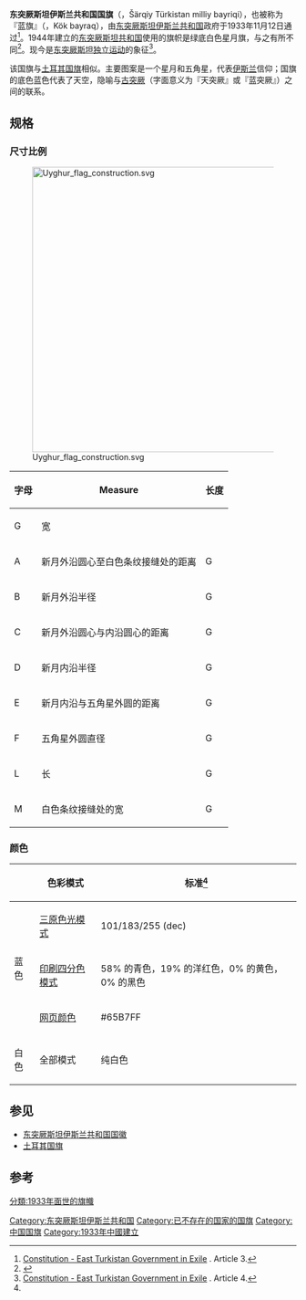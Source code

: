 {{Infobox flag
|Name = 東突厥斯坦伊斯蘭共和國國旗
|Article =
|Image = Kokbayraq flag.svg
|Use = 111111
|Symbol =
|Proportion = 2:3
|Adoption = 1933年
|Design = 在[[蓝色|蓝色]] (#65B7FF)<ref name="#1">{{citeweb|url=http://www.akademiye.org/ug/?p=12015|title=Uyghur Academy on Uyghur issue|work=Uyghur Academy|accessdate=12 November 2018|archive-date=2019-06-22|archive-url=https://web.archive.org/web/20190622064200/https://www.akademiye.org/ug/?p=12015|dead-url=no}}</ref><br />背景的中间偏左处有一个[[白色|白色]][[新月|新月]]和一颗[[白色|白色]]的[[五角星|五角星]]|Type = National
}}

'''东突厥斯坦伊斯兰共和国国旗'''（{{lang-ug|شەرقىي تۈركىستان مىللىي بايرىقى}}，Šärqiy Türkistan milliy bayriqi），也被称为『蓝旗』（{{lang|ug|كۆكبايراق}}，Kök bayraq），由[[东突厥斯坦伊斯兰共和国|东突厥斯坦伊斯兰共和国]]政府于1933年11月12日通过<ref>[http://en.eastturkistan-gov.org/constitution/ Constitution - East Turkistan Government in Exile] {{Wayback|url=http://en.eastturkistan-gov.org/constitution/ |date=20180402040952 }}. Article 3.</ref>。1944年建立的[[东突厥斯坦共和国|东突厥斯坦共和国]]使用的旗帜是绿底白色星月旗，与之有所不同<ref> {{Cite book | author = [[赛福鼎·艾则孜|赛福鼎·艾则孜]]  | title = 天山雄鹰——阿布杜克力木·阿巴索夫生平| publisher = 中国文史出版社 | date = 1987-12 | pages = 71-72 | ISBN = 9787503400254}} </ref>。现今是[[东突厥斯坦独立运动|东突厥斯坦独立运动]]的象征<ref>[http://en.eastturkistan-gov.org/constitution/ Constitution - East Turkistan Government in Exile] {{Wayback|url=http://en.eastturkistan-gov.org/constitution/ |date=20180402040952 }}. Article 4.</ref>。

该国旗与[[土耳其国旗|土耳其国旗]]相似。主要图案是一个星月和五角星，代表[[伊斯兰|伊斯兰]]信仰；国旗的底色蓝色代表了天空，隐喻与[[古突厥|古突厥]]（字面意义为『天突厥』或『蓝突厥』）之间的联系。

==规格==
===尺寸比例===

[[File:Uyghur_flag_construction.svg|500px]]
{| class="wikitable" style="margin:auto;"
|-
!字母
!Measure
!长度
|-
|G
|宽
|
|-
|A
|新月外沿圆心至白色条纹接缝处的距离
|{{frac|1|2}} G
|-
|B
|新月外沿半径
|{{frac|1|2}} G
|-
|C
|新月外沿圆心与内沿圆心的距离
|{{frac|1|16}} G
|-
|D
|新月内沿半径
|{{frac|2|5}} G
|-
|E
|新月内沿与五角星外圆的距离
|{{frac|1|3}} G
|-
|F
|五角星外圆直径
|{{frac|1|4}} G
|-
|L
|长
|{{frac|1|1|2}} G
|-
|M
|白色条纹接缝处的宽
|{{frac|1|30}} G
|}

===颜色===

{| class="wikitable" style="margin:auto;"
|-
!
!色彩模式
!标准<ref name="#1"/>
|-
| rowspan="3" |蓝色
|[[三原色光模式|三原色光模式]]
|101/183/255 (dec)
|-
|[[印刷四分色模式|印刷四分色模式]]
|58% 的青色，19% 的洋红色，0% 的黄色，0% 的黑色
|-
|[[网页颜色|网页颜色]]
|#65B7FF
|-
|白色
|全部模式
|纯白色
|}


==参见==
*[[东突厥斯坦伊斯兰共和国国徽|东突厥斯坦伊斯兰共和国国徽]]
*[[土耳其国旗|土耳其国旗]]

==参考==

{{Reflist}}

[[Category:东突厥斯坦伊斯兰共和国|Category:东突厥斯坦伊斯兰共和国]]
[[Category:已不存在的国家的国旗|Category:已不存在的国家的国旗]]
[[Category:中国国旗|Category:中国国旗]]
[[Category:1933年中國建立|Category:1933年中國建立]]
[[分類:1933年面世的旗幟|分類:1933年面世的旗幟]]